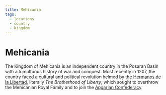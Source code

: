 ```yaml
---
title: Mehicania
tags:
  - locations
  - country
  - kingdom
---
```


# Mehicania

The Kingdom of Mehicania is an independent country in the Posaran Basin with a
tumultuous history of war and conquest. Most recently in 1207, the country faced
a cultural and political revolution helmed by the
[Hermanos de la Libertad](../organizations/hermanos-de-la-libertad.mdx),
literally _The Brotherhood of Liberty_, which sought to overthrow the Mehicanian
Royal Family and to join the [Apgarian Confederacy](./apgar.mdx).
